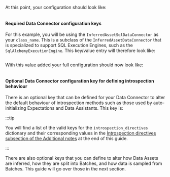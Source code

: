 
<TipInferredDataConnectorOverview />

<PartNameTheDataConnector data_connector_name="name_of_my_inferred_data_connector" />

At this point, your configuration should look like:

```python name="sql datasource configuration with empty inferred sql data_connector"
```

#### Required Data Connector configuration keys

<PartDataConnectorRequiredKeysOverview data_connector_type="InferredAssetSqlDataConnector" data_connector_name="name_of_my_inferred_data_connector" inferred={true} configured={false} runtime={false} />

For this example, you will be using the `InferredAssetSqlDataConnector` as your `class_name`.  This is a subclass of the `InferredAssetDataConnector` that is specialized to support SQL Execution Engines, such as the `SqlAlchemyExecutionEngine`.  This key/value entry will therefore look like:

```python name="define data_connector class_name for inferred sql datasource"
```

<TipCustomDataConnectorModuleName />

With this value added your full configuration should now look like:

```python name="inferred sql datasource configuration with data_connector class_name defined"
```

#### Optional Data Connector configuration key for defining introspection behaviour

There is an optional key that can be defined for your Data Connector to alter the default behaviour of introspection methods such as those used by auto-initializing Expectations and Data Assistants.  This key is:

<NoteOptionalDataConnectorKeys introspection={true} />

:::tip

You will find a list of the valid keys for the `introspection_directives` dictionary and their corresponding values in the [Introspection directives subsection of the Additional notes](#introspection-directives) at the end of this guide.

:::

There are also optional keys that you can define to alter how Data Assets are inferred, how they are split into Batches, and how data is sampled from Batches.  This guide will go over those in the next section.